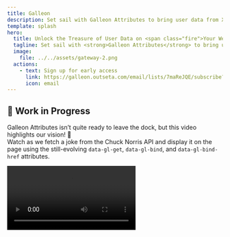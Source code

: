 ```yaml
---
title: Galleon
description: Set sail with Galleon Attributes to bring user data from Xano onto your Webflow site—starting with public data, and soon expanding to personalized content for logged-in users.
template: splash
hero:
  title: Unlock the Treasure of User Data on <span class="fire">Your Webflow Site</span>
  tagline: Set sail with <strong>Galleon Attributes</strong> to bring user data from Xano onto your Webflow site—starting with public data, and soon expanding to personalized content for logged-in users.
  image:
    file: ../../assets/gateway-2.png
  actions:
    - text: Sign up for early access
      link: https://galleon.outseta.com/email/lists/7maReJQE/subscribe?registrationFieldConfiguration=%5B%7B%22defaultValue%22%3A%22%22%2C%22definition%22%3A%7B%22SystemName%22%3A%22Email%22%7D%2C%22hidden%22%3Afalse%2C%22required%22%3Atrue%7D%2C%7B%22defaultValue%22%3A%22%22%2C%22definition%22%3A%7B%22SystemName%22%3A%22FirstName%22%7D%2C%22hidden%22%3Afalse%2C%22required%22%3Afalse%7D%5D
      icon: email
---
```



## 🚧 Work in Progress

Galleon Attributes isn’t quite ready to leave the dock, but this video highlights our vision! 🤯\
Watch as we fetch a joke from the Chuck Norris API and display it on the page using the still-evolving
`data-gl-get`, `data-gl-bind`, and `data-gl-bind-href` attributes.

<video src="/demos/chuck-demo-1.mp4" controls />

## 🏴‍☠️ Interested in Galleon Attributes?

Join the crew by signing up for [early access](https://galleon.outseta.com/email/lists/7maReJQE/subscribe?registrationFieldConfiguration=%5B%7B%22defaultValue%22%3A%22%22%2C%22definition%22%3A%7B%22SystemName%22%3A%22Email%22%7D%2C%22hidden%22%3Afalse%2C%22required%22%3Atrue%7D%2C%7B%22defaultValue%22%3A%22%22%2C%22definition%22%3A%7B%22SystemName%22%3A%22FirstName%22%7D%2C%22hidden%22%3Afalse%2C%22required%22%3Afalse%7D%5D)!

Got ideas or suggestions? ⚓ Drop me a message at [queen@galleon.tools](mailto:queen@galleon.tools)—I’d love to hear how Galleon Attributes can work for you!

&nbsp;

&nbsp;

&nbsp;
